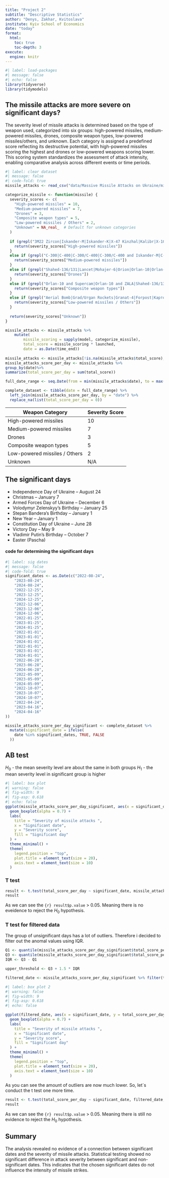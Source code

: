```yaml
---
title: "Project 2"
subtitle: "Descriptive Statistics"
author: "Denys, Zakhar, Kvitoslava"
institute: Kyiv School of Economics
date: "today"
format:
  html:
    toc: true
    toc-depth: 3
execute:
  engine: knitr
---
```

```r
#| label: load-packages
#| message: false
#| echo: false
library(tidyverse)
library(tidymodels)
```

## The missile attacks are more severe on significant days?

The severity level of missile attacks is determined based on the type of weapon used, categorized into six groups: high-powered missiles, medium-powered missiles, drones, composite weapon types, low-powered missiles/others, and unknown. Each category is assigned a predefined score reflecting its destructive potential, with high-powered missiles scoring the highest and drones or low-powered weapons scoring lower. This scoring system standardizes the assessment of attack intensity, enabling comparative analysis across different events or time periods.
```r
#| label: clear dataset
#| message: false
#| code-fold: true
missile_attacks <- read_csv("data/Massive Missile Attacks on Ukraine/missile_attacks_daily.csv")

categorize_missile <- function(missile) {
  severity_scores <- c(
    "High-powered missiles" = 10,
    "Medium-powered missiles" = 7,
    "Drones" = 3,
    "Composite weapon types" = 5,
    "Low-powered missiles / Others" = 2,
    "Unknown" = NA_real_  # Default for unknown categories
  )
  
  if (grepl("3M22 Zircon|Iskander-M|Iskander-K|X-47 Kinzhal|Kalibr|X-101/X-555|X-22|P-800 Oniks|X-59", missile, ignore.case = TRUE)) {
    return(severity_scores["High-powered missiles"])
  }
  else if (grepl("C-300|C-400|C-300/C-400|C-300/C-400 and Iskander-M|C-400 and Iskander-M|Iskander-M/KN-23|X-22/X-31P|X-22/X-32|X-31PD|X-31|KAB", missile, ignore.case = TRUE)) {
    return(severity_scores["Medium-powered missiles"])
  }
  else if (grepl("Shahed-136/131|Lancet|Mohajer-6|Orion|Orlan-10|Orlan-30|ZALA|Supercam|Merlin-VR|Eleron|Reconnaissance UAV|Unknown UAV", missile, ignore.case = TRUE)) {
    return(severity_scores["Drones"])
  }
  else if (grepl("Orlan-10 and Supercam|Orlan-10 and ZALA|Shahed-136/131 and Lancet|Orlan-10 and ZALA and Supercam|Orlan-10 and Orlan-30 and ZALA and Supercam", missile, ignore.case = TRUE)) {
    return(severity_scores["Composite weapon types"])
  }
  else if (grepl("Aerial Bomb|Grad/Urgan Rockets|Granat-4|Forpost|Картограф|Привет-82|Фенікс", missile, ignore.case = TRUE)) {
    return(severity_scores["Low-powered missiles / Others"])
  }
  
  return(severity_scores["Unknown"])  
}

missile_attacks <- missile_attacks %>% 
    mutate(
        missile_scoring = sapply(model, categorize_missile), 
        total_score = missile_scoring * launched,
        date = as.Date(time_end))
        
missile_attacks <- missile_attacks[!is.na(missile_attacks$total_score), ]
missile_attacks_score_per_day <- missile_attacks %>% 
group_by(date)%>%
summarize(total_score_per_day = sum(total_score))

full_date_range <- seq.Date(from = min(missile_attacks$date), to = max(missile_attacks$date), by = "day")

complete_dataset <- tibble(date = full_date_range) %>%
  left_join(missile_attacks_score_per_day, by = "date") %>%
  replace_na(list(total_score_per_day = 0))
```

| Weapon Category               | Severity Score |
|-------------------------------|----------------|
| High-powered missiles         | 10             |
| Medium-powered missiles       | 7              |
| Drones                        | 3              |
| Composite weapon types        | 5              |
| Low-powered missiles / Others | 2              |
| Unknown                       | N/A            |

## The significant days

- Independence Day of Ukraine – August 24
- Christmas – January 7
- Armed Forces Day of Ukraine – December 6
- Volodymyr Zelenskyy's Birthday – January 25
- Stepan Bandera's Birthday – January 1
- New Year – January 1
- Constitution Day of Ukraine – June 28
- Victory Day – May 9
- Vladimir Putin's Birthday – October 7
- Easter (Pascha)

#### code for determining the significant days
```r
#| label: sig dates
#| message: false
#| code-fold: true
significant_dates <- as.Date(c("2022-08-24",
    "2023-08-24",
    "2024-08-24",
    "2022-12-25",
    "2023-12-25",
    "2024-12-25",
    "2022-12-06",
    "2023-12-06",
    "2024-12-06",
    "2022-01-25",
    "2023-01-25",
    "2024-01-25",
    "2022-01-01",
    "2023-01-01",
    "2024-01-01",
    "2022-01-01",
    "2023-01-01",
    "2024-01-01",
    "2022-06-28",
    "2023-06-28",
    "2024-06-28",
    "2022-05-09",
    "2023-05-09",
    "2024-05-09",
    "2022-10-07",
    "2023-10-07",
    "2024-10-07",
    "2022-04-24",
    "2023-04-16",
    "2024-04-16"
))

missile_attacks_score_per_day_significant <- complete_dataset %>%
  mutate(significant_date = ifelse(
    date %in% significant_dates, TRUE, FALSE
  ))
```

## AB test 
$H_0$ - the mean severity level are about the same in both groups
$H_1$ - the mean severity level in significant group is higher

```r
#| label: box plot
#| warning: false
#| fig-width: 9
#| fig-asp: 0.618
#| echo: false
ggplot(missile_attacks_score_per_day_significant, aes(x = significant_date, y = total_score_per_day, fill = significant_date)) +
  geom_boxplot(alpha = 0.7) +
  labs(
    title = "Severity of missile attacks ",
    x = "Significant date",
    y = "Severity score",
    fill = "Significant day"
  ) +
  theme_minimal() +
  theme(
    legend.position = "top",
    plot.title = element_text(size = 20),
    axis.text = element_text(size = 10)
  )
```

### T test

```r
result <- t.test(total_score_per_day ~ significant_date, missile_attacks_score_per_day_significant, alternative = "less")
result
```
As we can see the `{r} result$p.value` > 0.05. Meaning there is no eveidence to reject the $H_0$ hypothesis.

### T test for filtered data

The  group of unsignificant days has a lot of outliers. Therefore i decided to filter out the anomal values using IQR.
```r
Q1 <- quantile(missile_attacks_score_per_day_significant$total_score_per_day, 0.25, na.rm = TRUE)
Q3 <- quantile(missile_attacks_score_per_day_significant$total_score_per_day, 0.75, na.rm=TRUE)
IQR <- Q3 - Q1

upper_threshold <- Q3 + 1.5 * IQR

filtered_date <- missile_attacks_score_per_day_significant %>% filter(total_score_per_day < upper_threshold)

```

```r
#| label: box plot 2
#| warning: false
#| fig-width: 9
#| fig-asp: 0.618
#| echo: false

ggplot(filtered_date, aes(x = significant_date, y = total_score_per_day, fill = significant_date)) +
  geom_boxplot(alpha = 0.7) +
  labs(
    title = "Severity of missile attacks ",
    x = "Significant date",
    y = "Severity score",
    fill = "Significant day"
  ) +
  theme_minimal() +
  theme(
    legend.position = "top",
    plot.title = element_text(size = 20),
    axis.text = element_text(size = 10)
  )
```
As you can see the amount of outliers are now much lower.
So, let`s conduct the t test one more time.

```r
result <- t.test(total_score_per_day ~ significant_date, filtered_date, alternative = "less")
result
```
As we can see the `{r} result$p.value` > 0.05. Meaning there is still no evidence to reject the $H_0$ hypothesis.

## Summary 
The analysis revealed no evidence of a connection between significant dates and the severity of missile attacks. Statistical testing showed no significant difference in attack severity between significant and non-significant dates. This indicates that the chosen significant dates do not influence the intensity of missile strikes.
